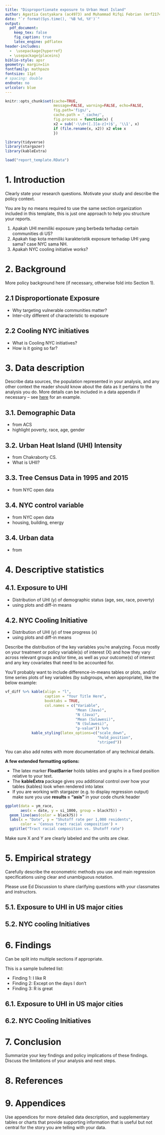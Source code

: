 ```yaml
---
title: "Disproportionate exposure to Urban Heat Island"
author: Agastia Cestyakara (ac4973) and Muhammad Rifqi Febrian (mrf2174)
date: "`r format(Sys.time(), '%B %d, %Y')`"
output: 
  pdf_document:
    keep_tex: false
    fig_caption: true
    latex_engine: pdflatex
header-includes:
  -  \usepackage{hyperref}
  - \usepackage{placeins}
biblio-style: apsr
geometry: margin=1in
fontfamily: mathpazo
fontsize: 11pt
# spacing: double
endnote: no
urlcolor: blue
---
```


```r
knitr::opts_chunk$set(cache=TRUE,
                      message=FALSE, warning=FALSE, echo=FALSE,
                      fig.path='figs/',
                      cache.path = '_cache/',
                      fig.process = function(x) {
                      x2 = sub('-\\d+([.][a-z]+)$', '\\1', x)
                      if (file.rename(x, x2)) x2 else x
                      })
```


```r
library(tidyverse)
library(stargazer)
library(kableExtra)
```

```r
load("report_template.RData")
```

# 1. Introduction

Clearly state your research questions. Motivate your study and describe the policy context. 

You are by no means required to use the same section organization included in this template, this is just one approach to help you structure your reports.

1. Apakah UHI memiliki exposure yang berbeda terhadap certain communities di US?
2. Apakah tiap kota memiliki karakteristik exposure terhadap UHI yang sama? case NYC sama NH.
3. Apakah NYC cooling initiative works? 


# 2. Background

More policy background here (if necessary, otherwise fold into Section 1). 


## 2.1 Disproportionate Exposure

- Why targeting vulnerable communities matter?
- Inter-city different of characteristic to exposure

## 2.2 Cooling NYC initiatives

- What is Cooling NYC initiatives?
- How is it going so far?


# 3. Data description

Describe data sources, the population represented in your analysis, and any other context the reader should know about the data as it pertains to the analysis you do. More details can be included in a data appendix if necessary -- see [here](https://www.cssny.org/pages/false-narrative-data) for an example.

## 3.1. Demographic Data

- from ACS
- highlight poverty, race, age, gender

## 3.2. Urban Heat Island (UHI) Intensity

- from Chakraborty CS.
- What is UHII?

## 3.3. Tree Census Data in 1995 and 2015

- from NYC open data

## 3.4. NYC control variable

- from NYC open data
- housing, building, energy

## 3.4. Urban data

- from 

# 4. Descriptive statistics

## 4.1. Exposure to UHI
- Distribution of UHI (y) of demographic status (age, sex, race, poverty)
- using plots and diff-in means

## 4.2. NYC Cooling Initiative
- Distribution of UHI (y) of tree progress (x)
- using plots and diff-in means

\FloatBarrier

Describe the distribution of the key variables you’re analyzing. Focus mostly on your treatment or policy variable(s) of interest (X) and how they vary across relevant groups and/or time, as well as your outcome(s) of interest and any key covariates that need to be accounted for. 

You'll probably want to include difference-in-means tables or plots, and/or time series plots of key variables (by subgroups, when appropriate), like the below example:

```r
vf_diff %>% kable(align = "l",
                  caption = "Your Title Here",
                  booktabs = TRUE,
                  col.names = c("Variable", 
                                "Mean (Java)", 
                                "N (Java)", 
                                "Mean (Sulawesi)", 
                                "N (Sulawesi)", 
                                "p-value")) %>% 
            kable_styling(latex_options=c("scale_down",
                                          "hold_position",
                                          "striped"))
```


\medspace 

You can also add notes with more documentation of any technical details.

\medspace

**A few extended formatting options:**

- The latex marker **FloatBarrier** holds tables and graphs in a fixed position relative to your text. 
- The **kableExtra** package gives you additional control over how your tables (kables) look when rendered into latex
- If you are working with stargazer (e.g. to display regression output) make sure you use **results = "asis"** in your code chunk header

\medspace \FloatBarrier

```r
 
ggplot(data = ym_race, 
       aes(x = date, y = si_1000, group = black75)) + 
  geom_line(aes(color = black75)) +
  labs(x = "Date", y = "Shutoff rate per 1,000 residents",
       color = 'Census tract racial composition') +
  ggtitle("Tract racial composition vs. Shutoff rate")
```

Make sure X and Y are clearly labeled and the units are clear. 

\FloatBarrier

\newpage

# 5. Empirical strategy

Carefully describe the econometric methods you use and main regression specifications using clear and unambiguous notation.

Please use Ed Discussion to share clarifying questions with your classmates and instructors.

## 5.1. Exposure to UHI in US major cities

## 5.2. NYC cooling Initiatives


# 6. Findings

Can be split into multiple sections if appropriate.

This is a sample bulleted list:

- Finding 1: I like R
- Finding 2: Except on the days I don't
- Finding 3: R is great

## 6.1. Exposure to UHI in US major cities

## 6.2. NYC Cooling Initiatives


# 7. Conclusion

Summarize your key findings and policy implications of these findings. Discuss the limitations of your analysis and next steps.


\newpage

# 8. References


\newpage

# 9. Appendices

Use appendices for more detailed data description, and supplementary tables or charts that provide supporting information that is useful but not central for the story you are telling with your data.

